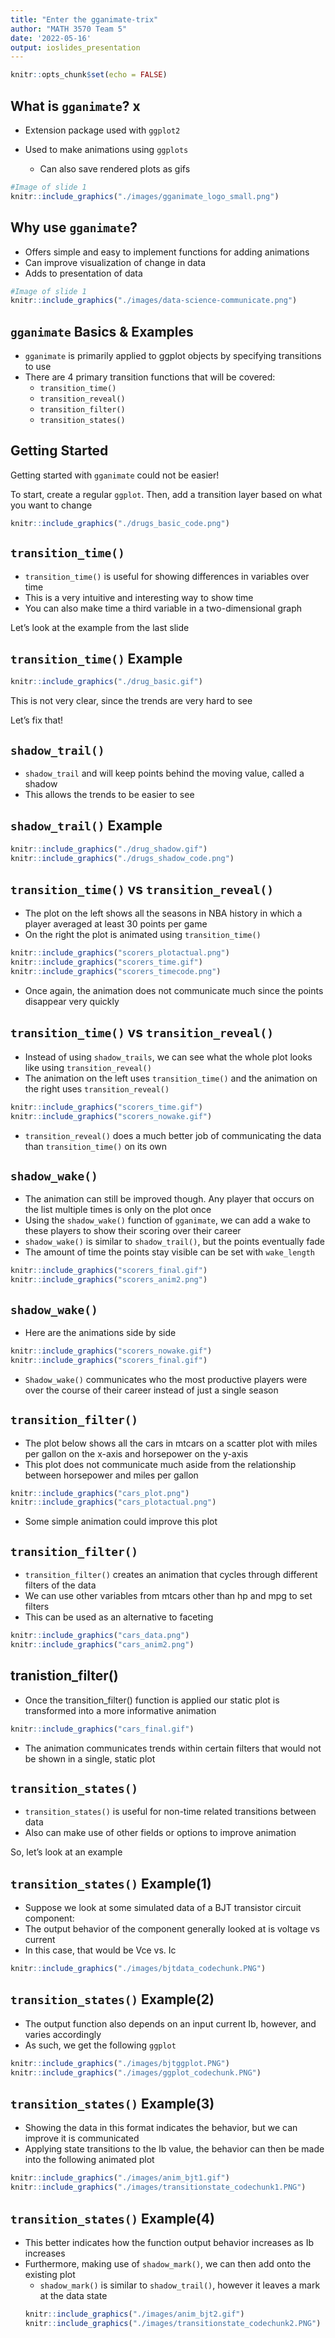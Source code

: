 ```yaml
---
title: "Enter the gganimate-trix"
author: "MATH 3570 Team 5"
date: '2022-05-16'
output: ioslides_presentation
---
```


```r
knitr::opts_chunk$set(echo = FALSE)
```

## What is `gganimate`? x
- Extension package used with `ggplot2` 
  
- Used to make animations using `ggplots`  
  - Can also save rendered plots as gifs  

```r
#Image of slide 1
knitr::include_graphics("./images/gganimate_logo_small.png")
```

## Why use `gganimate`? {.build}
- Offers simple and easy to implement functions for adding animations
- Can improve visualization of change in data
- Adds to presentation of data
```r
#Image of slide 1
knitr::include_graphics("./images/data-science-communicate.png")
```


## `gganimate` Basics & Examples {.build}
- `gganimate` is primarily applied to ggplot objects by specifying transitions to use  
- There are 4 primary transition functions that will be covered:  
  - `transition_time()` 
  - `transition_reveal()` 
  - `transition_filter()`  
  - `transition_states()`  
  
## Getting Started {.build}
Getting started with `gganimate` could not be easier!

To start, create a regular `ggplot`.
Then, add a transition layer based on what you want to change

```r
knitr::include_graphics("./drugs_basic_code.png")
```


## `transition_time()` {.build}
- `transition_time()` is useful for showing differences in variables over time
- This is a very intuitive and interesting way to show time
- You can also make time a third variable in a two-dimensional graph
  
Let's look at the example from the last slide

## `transition_time()` Example {.build}
```r
knitr::include_graphics("./drug_basic.gif")
``` 

This is not very clear, since the trends are very hard to see

Let's fix that!

## `shadow_trail()`
- `shadow_trail` and will keep points behind the moving value, called a shadow
- This allows the trends to be easier to see

## `shadow_trail()` Example {.build}
```r
knitr::include_graphics("./drug_shadow.gif")
knitr::include_graphics("./drugs_shadow_code.png")
```

  
## `transition_time()` vs `transition_reveal()`
- The plot on the left shows all the seasons in NBA history in which a player averaged at least 30 points per game
- On the right the plot is animated using `transition_time()`

```r
knitr::include_graphics("scorers_plotactual.png")
knitr::include_graphics("scorers_time.gif")
knitr::include_graphics("scorers_timecode.png")
```

- Once again, the animation does not communicate much since the points disappear very quickly

## `transition_time()` vs `transition_reveal()`
- Instead of using `shadow_trails`, we can see what the whole plot looks like using `transition_reveal()`
- The animation on the left uses `transition_time()` and the animation on the right uses `transition_reveal()`

```r
knitr::include_graphics("scorers_time.gif")
knitr::include_graphics("scorers_nowake.gif")
```
- `transition_reveal()` does a much better job of communicating the data than `transition_time()` on its own

## `shadow_wake()` {.build}
- The animation can still be improved though. Any player that occurs on the list multiple times is only on the plot once
- Using the `shadow_wake()` function of `gganimate`, we can add a wake to these players to show their scoring over their career
- `shadow_wake()` is similar to `shadow_trail()`, but the points eventually fade
- The amount of time the points stay visible can be set with `wake_length`

```r
knitr::include_graphics("scorers_final.gif")
knitr::include_graphics("scorers_anim2.png")
```

## `shadow_wake()`
- Here are the animations side by side

```r
knitr::include_graphics("scorers_nowake.gif")
knitr::include_graphics("scorers_final.gif")
```
- `Shadow_wake()` communicates who the most productive players were over the course of their career instead of just a single season

## `transition_filter()` {.build}
- The plot below shows all the cars in mtcars on a scatter plot with miles per gallon on the x-axis and horsepower on the y-axis
- This plot does not communicate much aside from the relationship between horsepower and miles per gallon
```r
knitr::include_graphics("cars_plot.png")
knitr::include_graphics("cars_plotactual.png")
```
- Some simple animation could improve this plot

## `transition_filter()`
- `transition_filter()` creates an animation that cycles through different filters of the data
- We can use other variables from mtcars other than hp and mpg to set filters 
- This can be used as an alternative to faceting

```r
knitr::include_graphics("cars_data.png")
knitr::include_graphics("cars_anim2.png")
```

## tranistion_filter()
- Once the transition_filter() function is applied our static plot is transformed into a more informative animation
```r
knitr::include_graphics("cars_final.gif")
```
- The animation communicates trends within certain filters that would not be shown in a single, static plot

## `transition_states()` {.build}
- `transition_states()` is useful for non-time related transitions between data
- Also can make use of other fields or options to improve animation
  
So, let's look at an example

## `transition_states()` Example(1)
- Suppose we look at some simulated data of a BJT transistor circuit component:  
- The output behavior of the component generally looked at is voltage vs current  
- In this case, that would be Vce vs. Ic

```r
knitr::include_graphics("./images/bjtdata_codechunk.PNG")
```

## `transition_states()` Example(2)
- The output function also depends on an input current Ib, however, and varies accordingly  
- As such, we get the following `ggplot`

```r
knitr::include_graphics("./images/bjtggplot.PNG")
knitr::include_graphics("./images/ggplot_codechunk.PNG")
```

## `transition_states()` Example(3)
- Showing the data in this format indicates the behavior, but we can improve it is communicated
- Applying state transitions to the Ib value, the behavior can then be made into the following animated plot
```r
knitr::include_graphics("./images/anim_bjt1.gif")
knitr::include_graphics("./images/transitionstate_codechunk1.PNG")
```

## `transition_states()` Example(4)
- This better indicates how the function output behavior increases as Ib increases
- Furthermore, making use of `shadow_mark()`, we can then add onto the existing plot
  - `shadow_mark()` is similar to `shadow_trail()`, however it leaves a mark at the data state
```r
knitr::include_graphics("./images/anim_bjt2.gif")
knitr::include_graphics("./images/transitionstate_codechunk2.PNG")
```